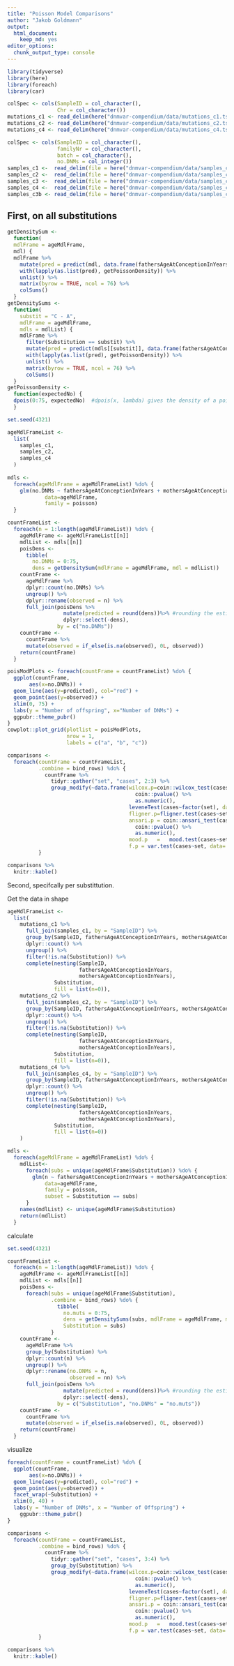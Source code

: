 ```yaml
---
title: "Poisson Model Comparisons"
author: "Jakob Goldmann"
output: 
  html_document: 
    keep_md: yes
editor_options: 
  chunk_output_type: console
---
```


```r
library(tidyverse)
library(here)
library(foreach)
library(car)

colSpec <- cols(SampleID = col_character(), 
                Chr = col_character())
mutations_c1 <- read_delim(here("dnmvar-compendium/data/mutations_c1.tsv"), delim = "\t", col_types = colSpec)
mutations_c2 <- read_delim(here("dnmvar-compendium/data/mutations_c2.tsv"), delim = "\t", col_types = colSpec)
mutations_c4 <- read_delim(here("dnmvar-compendium/data/mutations_c4.tsv"), delim = "\t", col_types = colSpec)

colSpec <- cols(SampleID = col_character(), 
                familyNr = col_character(), 
                batch = col_character(),
                no.DNMs = col_integer())
samples_c1 <-  read_delim(file = here("dnmvar-compendium/data/samples_c1.tsv"),  delim = "\t", col_types = colSpec)
samples_c2 <-  read_delim(file = here("dnmvar-compendium/data/samples_c2.tsv"),  delim = "\t", col_types = colSpec)
samples_c3 <-  read_delim(file = here("dnmvar-compendium/data/samples_c3.tsv"),  delim = "\t", col_types = colSpec)
samples_c4 <-  read_delim(file = here("dnmvar-compendium/data/samples_c4.tsv"),  delim = "\t", col_types = colSpec)
samples_c3b <- read_delim(file = here("dnmvar-compendium/data/samples_c3b.tsv"), delim = "\t", col_types = colSpec)

```



First, on all substitutions
---------------------------


```r
getDensitySum <- 
  function(
  mdlFrame = ageMdlFrame,
  mdl) {
  mdlFrame %>%
    mutate(pred = predict(mdl, data.frame(fathersAgeAtConceptionInYears,  mothersAgeAtConceptionInYears), type="response")) %>%
    with(lapply(as.list(pred), getPoissonDensity)) %>%
    unlist() %>%
    matrix(byrow = TRUE, ncol = 76) %>%
    colSums()
  }
getDensitySums <- 
  function(
    substit = "C - A",
    mdlFrame = ageMdlFrame,
    mdls = mdlList) {
    mdlFrame %>%
      filter(Substitution == substit) %>%
      mutate(pred = predict(mdls[[substit]], data.frame(fathersAgeAtConceptionInYears,  mothersAgeAtConceptionInYears), type="response")) %>%
      with(lapply(as.list(pred), getPoissonDensity)) %>%
      unlist() %>%
      matrix(byrow = TRUE, ncol = 76) %>%
      colSums()
  }
getPoissonDensity <- 
  function(expectedNo) {
  dpois(0:75, expectedNo)  #dpois(x, lambda) gives the density of a poisson distribution with a mean of lamda at position x
  }

```


```r
set.seed(4321)

ageMdlFrameList <- 
  list(
    samples_c1,
    samples_c2,
    samples_c4
  )
  
mdls <- 
  foreach(ageMdlFrame = ageMdlFrameList) %do% {
    glm(no.DNMs ~ fathersAgeAtConceptionInYears + mothersAgeAtConceptionInYears, 
            data=ageMdlFrame, 
            family = poisson)
  }

countFrameList <- 
  foreach(n = 1:length(ageMdlFrameList)) %do% {
    ageMdlFrame <- ageMdlFrameList[[n]]
    mdlList <- mdls[[n]]
    poisDens <- 
      tibble(
        no.DNMs = 0:75,
        dens = getDensitySum(mdlFrame = ageMdlFrame, mdl = mdlList))
    countFrame <- 
      ageMdlFrame %>%
      dplyr::count(no.DNMs) %>%
      ungroup() %>% 
      dplyr::rename(observed = n) %>%
      full_join(poisDens %>%
                  mutate(predicted = round(dens))%>% #rounding the estimates
                  dplyr::select(-dens), 
                by = c("no.DNMs"))
    countFrame <- 
      countFrame %>%
      mutate(observed = if_else(is.na(observed), 0L, observed))
    return(countFrame)
  }

poisModPlots <- foreach(countFrame = countFrameList) %do% {
  ggplot(countFrame,
       aes(x=no.DNMs)) +
  geom_line(aes(y=predicted), col="red") + 
  geom_point(aes(y=observed)) + 
  xlim(0, 75) + 
  labs(y = "Number of offspring", x="Number of DNMs") + 
  ggpubr::theme_pubr()
}
cowplot::plot_grid(plotlist = poisModPlots,
                   nrow = 1,
                   labels = c("a", "b", "c"))

comparisons <- 
  foreach(countFrame = countFrameList,
          .combine = bind_rows) %do% {
            countFrame %>% 
              tidyr::gather("set", "cases", 2:3) %>%
              group_modify(~data.frame(wilcox.p=coin::wilcox_test(cases~as.factor(set), data=.x) %>% 
                                         coin::pvalue() %>% 
                                         as.numeric(),                                      #test for difference in median
                                       leveneTest(cases~factor(set), data=.x)$P[1],         #         heterogeneity of variance
                                       fligner.p=fligner.test(cases~set, data=.x)$p.value,  #         heterogeneity of variance
                                       ansari.p = coin::ansari_test(cases~as.factor(set), data=.x) %>% 
                                         coin::pvalue() %>% 
                                         as.numeric(),                                      #         difference in scale parameters
                                       mood.p   =   mood.test(cases~set, data=.x)$p.value,  #         difference in scale parameters
                                       f.p = var.test(cases~set, data=.x)$p.value))       #         compare the variances (parametric) 
          }

comparisons %>%
  knitr::kable()


```


Second, specifcally per substittution.

Get the data in shape
```r
ageMdlFrameList <- 
  list(
    mutations_c1 %>% 
      full_join(samples_c1, by = "SampleID") %>% 
      group_by(SampleID, fathersAgeAtConceptionInYears, mothersAgeAtConceptionInYears, Substitution) %>% 
      dplyr::count() %>% 
      ungroup() %>% 
      filter(!is.na(Substitution)) %>%
      complete(nesting(SampleID, 
                       fathersAgeAtConceptionInYears, 
                       mothersAgeAtConceptionInYears), 
               Substitution, 
               fill = list(n=0)),
    mutations_c2 %>% 
      full_join(samples_c2, by = "SampleID") %>% 
      group_by(SampleID, fathersAgeAtConceptionInYears, mothersAgeAtConceptionInYears, Substitution) %>% 
      dplyr::count() %>% 
      ungroup() %>% 
      filter(!is.na(Substitution)) %>%
      complete(nesting(SampleID, 
                       fathersAgeAtConceptionInYears, 
                       mothersAgeAtConceptionInYears), 
               Substitution, 
               fill = list(n=0)),
    mutations_c4 %>% 
      full_join(samples_c4, by = "SampleID") %>% 
      group_by(SampleID, fathersAgeAtConceptionInYears, mothersAgeAtConceptionInYears, Substitution) %>% 
      dplyr::count() %>% 
      ungroup() %>% 
      filter(!is.na(Substitution)) %>%
      complete(nesting(SampleID, 
                       fathersAgeAtConceptionInYears, 
                       mothersAgeAtConceptionInYears), 
               Substitution, 
               fill = list(n=0))
    )

mdls <- 
  foreach(ageMdlFrame = ageMdlFrameList) %do% {
    mdlList<- 
      foreach(subs = unique(ageMdlFrame$Substitution)) %do% {
        glm(n ~ fathersAgeAtConceptionInYears + mothersAgeAtConceptionInYears, 
            data=ageMdlFrame, 
            family = poisson,
            subset = Substitution == subs)
      }
    names(mdlList) <- unique(ageMdlFrame$Substitution)
    return(mdlList)
  }

```


calculate
```r
set.seed(4321)

countFrameList <- 
  foreach(n = 1:length(ageMdlFrameList)) %do% {
    ageMdlFrame <- ageMdlFrameList[[n]]
    mdlList <- mdls[[n]]
    poisDens <- 
      foreach(subs = unique(ageMdlFrame$Substitution),
              .combine = bind_rows) %do% {
                tibble(
                  no.muts = 0:75,
                  dens = getDensitySums(subs, mdlFrame = ageMdlFrame, mdls = mdlList), 
                  Substitution = subs)
              }
    countFrame <- 
      ageMdlFrame %>%
      group_by(Substitution) %>%
      dplyr::count(n) %>%
      ungroup() %>% 
      dplyr::rename(no.DNMs = n,
                    observed = nn) %>%
      full_join(poisDens %>%
                  mutate(predicted = round(dens))%>% #rounding the estimates
                  dplyr::select(-dens), 
                by = c("Substitution", "no.DNMs" = "no.muts"))
    countFrame <- 
      countFrame %>%
      mutate(observed = if_else(is.na(observed), 0L, observed))
    return(countFrame)
  }
```


visualize
```r
foreach(countFrame = countFrameList) %do% {
  ggplot(countFrame,
       aes(x=no.DNMs)) +
  geom_line(aes(y=predicted), col="red") + 
  geom_point(aes(y=observed)) + 
  facet_wrap(~Substitution) + 
  xlim(0, 40) + 
  labs(y = "Number of DNMs", x = "Number of Offspring") + 
    ggpubr::theme_pubr()
}
```


```r
comparisons <- 
  foreach(countFrame = countFrameList,
          .combine = bind_rows) %do% {
            countFrame %>% 
              tidyr::gather("set", "cases", 3:4) %>%
              group_by(Substitution) %>% 
              group_modify(~data.frame(wilcox.p=coin::wilcox_test(cases~as.factor(set), data=.x) %>% 
                                         coin::pvalue() %>% 
                                         as.numeric(),                                      #test for difference in median
                                       leveneTest(cases~factor(set), data=.x)$P[1],         #         heterogeneity of variance
                                       fligner.p=fligner.test(cases~set, data=.x)$p.value,  #         heterogeneity of variance
                                       ansari.p = coin::ansari_test(cases~as.factor(set), data=.x) %>% 
                                         coin::pvalue() %>% 
                                         as.numeric(),                                      #         difference in scale parameters
                                       mood.p   =   mood.test(cases~set, data=.x)$p.value,  #         difference in scale parameters
                                       f.p = var.test(cases~set, data=.x)$p.value))       #         compare the variances (parametric) 
          }

comparisons %>%
  knitr::kable()
```


